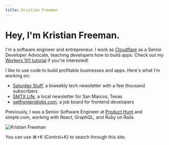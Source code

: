```yaml
---
title: Kristian Freeman
---
```


# Hey, I'm Kristian Freeman.

I'm a software engineer and entrepreneur. I work as [Cloudflare](https://cloudflare.com) as a Senior Developer Advocate, teaching developers how to build apps. Check out my [Workers 101 tutorial](https://www.youtube.com/watch?v=H7Qe96fqg1M) if you're interested!

I like to use code to build profitable businesses and apps. Here's what I'm working on:

- [Saturday Stuff](https://www.saturdaystuff.com), a biweekly tech newsletter with a few thousand subscribers
- [SMTX Life](https://smtxlife.com), a local newsletter for San Marcos, Texas
- [getfrontendjobs.com](https://getfrontendjobs.com), a job board for frontend developers

Previously, I was a Senior Software Engineer at [Product Hunt](https://producthunt.com) and simple.com, working with React, GraphQL, and Ruby on Rails.

<MostPopularTags />

<Image
  src={Kristian}
  alt="Kristian Freeman"
  width={250}
  height={250}
  class="rounded-md"
/>

You can use ⌘+K (Control+K) to search through this site.
